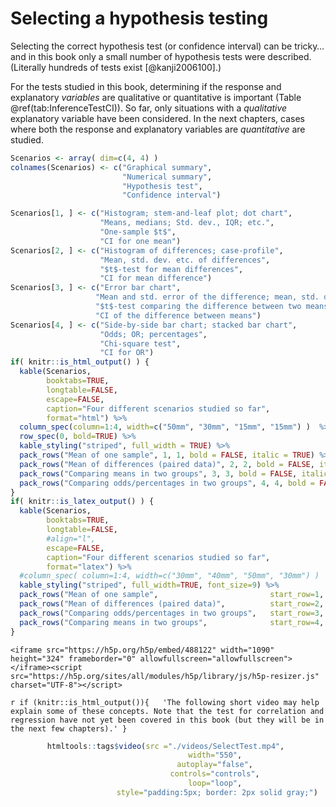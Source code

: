 # Selecting a hypothesis testing {#SelectTest}



Selecting the correct hypothesis test (or confidence interval) 
can be tricky...
and in this book only a small number of hypothesis tests
were described.
(Literally hundreds of tests exist 
[@kanji2006100].)

For the tests studied in this book,
determining if the response and explanatory *variables*
are qualitative or quantitative is important
(Table \@ref(tab:InferenceTestCI)).
So far,
only situations with a *qualitative* explanatory variable
have been considered.
In the next chapters,
cases where both the response and explanatory variables 
are *quantitative* are studied.







```r
Scenarios <- array( dim=c(4, 4) )
colnames(Scenarios) <- c("Graphical summary",
                         "Numerical summary",
                         "Hypothesis test",
                         "Confidence interval")

Scenarios[1, ] <- c("Histogram; stem-and-leaf plot; dot chart",
                    "Means, medians; Std. dev., IQR; etc.",
                    "One-sample $t$",
                    "CI for one mean")
Scenarios[2, ] <- c("Histogram of differences; case-profile",
                    "Mean, std. dev. etc. of differences",
                    "$t$-test for mean differences",
                    "CI for mean difference")
Scenarios[3, ] <- c("Error bar chart",
                   "Mean and std. error of the difference; mean, std. dev. etc. of each group",
                   "$t$-test comparing the difference between two means",
                   "CI of the difference between means")
Scenarios[4, ] <- c("Side-by-side bar chart; stacked bar chart",
                    "Odds; OR; percentages",
                    "Chi-square test",
                    "CI for OR")
if( knitr::is_html_output() ) {
  kable(Scenarios,
        booktabs=TRUE,
        longtable=FALSE,
        escape=FALSE,
        caption="Four different scenarios studied so far",
        format="html") %>%
  column_spec(column=1:4, width=c("50mm", "30mm", "15mm", "15mm") )  %>%
  row_spec(0, bold=TRUE) %>%  
  kable_styling("striped", full_width = TRUE) %>%
  pack_rows("Mean of one sample", 1, 1, bold = FALSE, italic = TRUE) %>%
  pack_rows("Mean of differences (paired data)", 2, 2, bold = FALSE, italic = TRUE) %>%
  pack_rows("Comparing means in two groups", 3, 3, bold = FALSE, italic = TRUE) %>%
  pack_rows("Comparing odds/percentages in two groups", 4, 4, bold = FALSE, italic = TRUE)
}
if( knitr::is_latex_output() ) {
  kable(Scenarios,
        booktabs=TRUE,
        longtable=FALSE,
        #align="l", 
        escape=FALSE,
        caption="Four different scenarios studied so far",
        format="latex") %>%
  #column_spec( column=1:4, width=c("30mm", "40mm", "50mm", "30mm") )  %>%
  kable_styling("striped", full_width=TRUE, font_size=9) %>%
  pack_rows("Mean of one sample",                         start_row=1, end_row=1, bold = FALSE, italic = TRUE) %>%
  pack_rows("Mean of differences (paired data)",          start_row=2, end_row=2, bold = FALSE, italic = TRUE, hline_before=TRUE) %>%
  pack_rows("Comparing odds/percentages in two groups",   start_row=3, end_row=3, bold = FALSE, italic = TRUE, hline_before=TRUE) %>%
  pack_rows("Comparing means in two groups",              start_row=4, end_row=4, bold = FALSE, italic = TRUE, hline_before=TRUE)
}

```



```block2
<iframe src="https://h5p.org/h5p/embed/488122" width="1090" height="324" frameborder="0" allowfullscreen="allowfullscreen"></iframe><script src="https://h5p.org/sites/all/modules/h5p/library/js/h5p-resizer.js" charset="UTF-8"></script>
```


 
`r if (knitr::is_html_output()){
  'The following short video may help explain some of these concepts. Note that the test for correlation and regression have not yet been covered in this book (but they will be in the next few chapters).'
}`


<div style="text-align:center;">
```r
htmltools::tags$video(src ="./videos/SelectTest.mp4", 
                      width="550", 
                      autoplay="false", 
                      controls="controls", 
                      loop="loop", 
                      style="padding:5px; border: 2px solid gray;")
```
</div>


